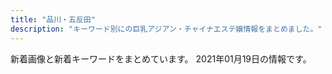 ```yaml
---
title: "品川・五反田"
description: "キーワード別にの巨乳アジアン・チャイナエステ嬢情報をまとめました。"
---
```


新着画像と新着キーワードをまとめています。
2021年01月19日の情報です。

<DmmAffiliateIns />
<KeywordTable
  shops={
    [
    {
        "keywords": {
            "E": 8,
            "87": 4,
            "86": 2,
            "88": 2,
            "85": 2
        },
        "station": "JR\u4e94\u53cd\u7530\u99c5\u897f\u53e3",
        "name": "\u7f8e\u4f36",
        "url": "http://es-mirei.com/",
        "img_links": [
            "http://es-mirei.com/staffPhoto/b20170908125528.jpg",
            "http://es-mirei.com/staffPhoto/s20170728165536.jpg",
            "http://es-mirei.com/staffPhoto/s20180613122502.jpg",
            "http://es-mirei.com/staffPhoto/s20180209180323.jpg",
            "http://es-mirei.com/images/s3Slider1Images/03.jpg",
            "http://es-mirei.com/images/store/04.jpg",
            "http://es-mirei.com/staffPhoto/b20170728165256.jpg",
            "http://es-mirei.com/staffPhoto/s20170911152129.jpg",
            "http://es-mirei.com/staffPhoto/s20170908125528.jpg",
            "http://es-mirei.com/staffPhoto/b20170728165536.jpg",
            "http://es-mirei.com/images/s3Slider1Images/01.jpg",
            "http://es-mirei.com/staffPhoto/b20180209180323.jpg",
            "http://es-mirei.com/staffPhoto/b20180613122502.jpg",
            "http://es-mirei.com/images/store/06.jpg",
            "http://es-mirei.com/images/s3Slider1Images/02.jpg",
            "http://es-mirei.com/images/noImg.jpg",
            "http://es-mirei.com/images/store/01.jpg",
            "http://es-mirei.com/staffPhoto/s20170728165302.jpg",
            "http://es-mirei.com/staffPhoto/b20170911152129.jpg",
            "http://es-mirei.com/staffPhoto/s20170911152114.jpg",
            "http://es-mirei.com/staffPhoto/b20170728165302.jpg",
            "http://es-mirei.com/images/store/03.jpg",
            "http://es-mirei.com/images/store/05.jpg",
            "http://es-mirei.com/images/returnStaffBtn.png",
            "http://es-mirei.com/images/store/02.jpg",
            "http://es-mirei.com/staffPhoto/b20170911152114.jpg",
            "http://es-mirei.com/staffPhoto/s20170728165256.jpg"
        ]
    },
    {
        "url": "http://www.kouroku-este.com/",
        "name": "\u5eb7\u7984",
        "station": "JR\u54c1\u5ddd\u99c5\u9ad8\u8f2a\u53e3",
        "keywords": {
            "C": 15
        },
        "img_links": [
            "http://www.kouroku-este.com/img/system/service01.jpg",
            "http://www.kouroku-este.com/img/staff/fff/s-fff1.jpg",
            "http://www.kouroku-este.com/img/staff/aaa/aaa1.jpg",
            "http://www.kouroku-este.com/img/staff/eee/s-eee2.jpg",
            "http://www.kouroku-este.com/img/staff/eee/s-eee1.jpg",
            "http://www.kouroku-este.com/img/menu/info_r.jpg",
            "http://www.kouroku-este.com/img/system/service02.jpg",
            "http://www.kouroku-este.com/img/staff/fff/s-fff2.jpg",
            "http://www.kouroku-este.com/img/staff/bbb/bbb1.jpg",
            "http://www.kouroku-este.com/img/staff/ccc/ccc1.jpg",
            "http://www.kouroku-este.com/img/staff/ccc/ccc2.jpg",
            "http://www.kouroku-este.com/img/staff/aaa/aaa2.jpg",
            "http://www.kouroku-este.com/img/staff/ggg/ggg1.jpg",
            "http://www.kouroku-este.com/img/top/listmark1.png"
        ]
    },
    {
        "keywords": {
            "87": 2,
            "C": 3,
            "D": 5,
            "90": 2,
            "E": 5,
            "86": 2,
            "G": 1,
            "88": 3,
            "84": 5
        },
        "name": "\u8299\u84c9\uff5e\u30d5\u30e8\u30a6\uff5e",
        "station": "JR\u4e94\u53cd\u7530\u99c5\u6771\u53e3",
        "img_links": [
            "http://www.relax-fuyou.info/img/sta18.jpg",
            "http://www.relax-fuyou.info/img/st110.jpg",
            "http://www.relax-fuyou.info/img/st140.jpg",
            "http://www.relax-fuyou.info/img/st1.jpg",
            "http://www.relax-fuyou.info/img/st71.jpg",
            "http://www.relax-fuyou.info/img/st8.jpg",
            "http://www.relax-fuyou.info/img/sta20.jpg",
            "http://www.relax-fuyou.info/img/st191.jpg",
            "http://www.relax-fuyou.info/img/st160.jpg",
            "http://www.relax-fuyou.info/img/st5.jpg",
            "http://www.relax-fuyou.info/img/sta19.jpg",
            "http://www.relax-fuyou.info/img/st171.jpg",
            "http://www.relax-fuyou.info/img/st42.jpg",
            "http://www.relax-fuyou.info/img/sta15.jpg",
            "http://www.relax-fuyou.info/img/st7.jpg",
            "http://www.relax-fuyou.info/img/sta1.jpg",
            "http://www.relax-fuyou.info/img/st150.jpg",
            "http://www.relax-fuyou.info/img/st141.jpg",
            "http://www.relax-fuyou.info/img/r9.jpg",
            "http://www.relax-fuyou.info/img/top.jpg",
            "http://www.relax-fuyou.info/img/st41.jpg",
            "http://www.relax-fuyou.info/img/sta16.jpg",
            "http://www.relax-fuyou.info/img/st161.jpg",
            "http://www.relax-fuyou.info/img/sta17.jpg",
            "http://www.relax-fuyou.info/img/sta8.jpg",
            "http://www.relax-fuyou.info/img/st11.jpg",
            "http://www.relax-fuyou.info/img/st181.jpg",
            "http://www.relax-fuyou.info/img/sta5.jpg",
            "http://www.relax-fuyou.info/img/st17.jpg",
            "http://www.relax-fuyou.info/img/st72.jpg",
            "http://www.relax-fuyou.info/img/st10.jpg",
            "http://www.relax-fuyou.info/img/st201.jpg"
        ],
        "url": "http://www.relax-fuyou.info/"
    },
    {
        "img_links": [
            "http://p-fly.work/images/b1.jpg",
            "http://p-fly.work/images/head.png",
            "http://p-fly.work/images/sys1.jpg",
            "http://p-fly.work/images/mobile.jpg",
            "http://p-fly.work/images/int2.png",
            "http://p-fly.work/images/b3.jpg",
            "http://p-fly.work/images/tr.jpg",
            "http://p-fly.work/img/sara1.jpg",
            "http://p-fly.work/staff/sara.jpg",
            "http://p-fly.work/images/interior_t.png",
            "http://p-fly.work/img/kiki1.jpg",
            "http://p-fly.work/images/news.jpg",
            "http://p-fly.work/images/12.jpg",
            "http://p-fly.work/images/sys2.jpg",
            "http://p-fly.work/images/sys4.png",
            "http://p-fly.work/images/staff_t.png",
            "http://p-fly.work/staff/mai.jpg",
            "http://p-fly.work/images/b2.jpg",
            "http://p-fly.work/images/line.png",
            "http://p-fly.work/images/7.jpg",
            "http://p-fly.work/img/mai1.jpg",
            "http://p-fly.work/images/int1.jpg",
            "http://p-fly.work/staff/yuyu.jpg",
            "http://p-fly.work/images/1.jpg",
            "http://p-fly.work/images/ac1.jpg",
            "http://p-fly.work/staff/kiki.jpg",
            "http://p-fly.work/img/yuyu1.jpg",
            "http://p-fly.work/images/sys3.jpg",
            "http://p-fly.work/images/9.jpg"
        ],
        "keywords": {},
        "url": "http://p-fly.work/",
        "name": "\u7d2b\u306e\u8776",
        "station": "JR\u4e94\u53cd\u7530\u99c5\u897f\u53e3"
    },
    {
        "name": "\u82b1\u8863",
        "keywords": {},
        "station": "JR\u4e94\u53cd\u7530\u99c5",
        "url": "http://hanagoromo.work/",
        "img_links": [
            "http://hanagoromo.work/head.jpg",
            "http://hanagoromo.work/hitomi.jpg",
            "http://hanagoromo.work/interior_t.jpg",
            "http://hanagoromo.work/mio1.jpg",
            "http://hanagoromo.work/112.jpg",
            "http://hanagoromo.work/main_top.jpg",
            "http://hanagoromo.work/miyuki1.jpg",
            "http://hanagoromo.work/tina2.jpg",
            "http://hanagoromo.work/tina.jpg",
            "http://hanagoromo.work/ta.png",
            "http://hanagoromo.work/nana1.jpg",
            "http://hanagoromo.work/2.jpg",
            "http://hanagoromo.work/int2.jpg",
            "http://hanagoromo.work/rie1.jpg",
            "http://hanagoromo.work/mio2.jpg",
            "http://hanagoromo.work/yuyu.jpg",
            "http://hanagoromo.work/rina2.jpeg",
            "http://hanagoromo.work/6.jpg",
            "http://hanagoromo.work/b1.jpg",
            "http://hanagoromo.work/yuna2.jpg",
            "http://hanagoromo.work/b3.jpg",
            "http://hanagoromo.work/ai3.jpg",
            "http://hanagoromo.work/1.jpg",
            "http://hanagoromo.work/miyuki.jpg",
            "http://hanagoromo.work/hitomi2.jpg",
            "http://hanagoromo.work/yumi1.jpg",
            "http://hanagoromo.work/mens-esthe1.png",
            "http://hanagoromo.work/mio.jpg",
            "http://hanagoromo.work/hitomi1.jpg",
            "http://hanagoromo.work/rina1.jpeg",
            "http://hanagoromo.work/sys.jpg",
            "http://hanagoromo.work/ai2.jpg",
            "http://hanagoromo.work/interior1.jpg",
            "http://hanagoromo.work/yumi.jpg",
            "http://hanagoromo.work/3.jpg",
            "http://hanagoromo.work/s1.png",
            "http://hanagoromo.work/b2.jpg",
            "http://hanagoromo.work/nana2.jpg",
            "http://hanagoromo.work/4.jpg",
            "http://hanagoromo.work/staff_t.jpg",
            "http://hanagoromo.work/yuna1.jpg",
            "http://hanagoromo.work/nana.jpg"
        ]
    },
    {
        "station": "JR\u4e94\u53cd\u7530\u99c5\u897f\u53e3",
        "url": "http://www.relax-cs.com/",
        "keywords": {
            "C": 8
        },
        "name": "\u30af\u30e9\u30ea\u30bb\u30fc\u30b8 \uff5eClary Sage\uff5e",
        "img_links": [
            "http://www.relax-cs.com/images/image-07.jpg",
            "http://www.relax-cs.com/images/staff05.jpg",
            "http://www.relax-cs.com/css/nav/change-005.jpg",
            "http://www.relax-cs.com/css/nav/change-002.jpg",
            "http://www.relax-cs.com/css/keiraku-img03.jpg",
            "http://www.relax-cs.com/css/tdimg005.jpg",
            "http://www.relax-cs.com/images/staff10.jpg",
            "http://www.relax-cs.com/css/progress-01.jpg",
            "http://www.relax-cs.com/css/nav/nav-003.jpg",
            "http://www.relax-cs.com/images/image-6.jpg",
            "http://www.relax-cs.com/css/tdimg004.jpg",
            "http://www.relax-cs.com/css/tdimg06.jpg",
            "http://www.relax-cs.com/css/nav/change-004.jpg",
            "http://www.relax-cs.com/images/image-05.jpg",
            "http://www.relax-cs.com/images/staff007.jpg",
            "http://www.relax-cs.com/css/nav/nav-005.jpg",
            "http://www.relax-cs.com/css/nav/nav-004.jpg",
            "http://www.relax-cs.com/css/nav/nav-002.jpg",
            "http://www.relax-cs.com/css/nav/change-007.jpg",
            "http://www.relax-cs.com/css/nav/change-006.jpg",
            "http://www.relax-cs.com/css/nav/nav-006.jpg",
            "http://www.relax-cs.com/css/keiraku-img01.jpg",
            "http://www.relax-cs.com/css/staff/staff06.jpg",
            "http://www.relax-cs.com/images/staff03.jpg",
            "http://www.relax-cs.com/css/staff/staff007.jpg",
            "http://www.relax-cs.com/css/staff/staff01.jpg",
            "http://www.relax-cs.com/images/image-1.jpg",
            "http://www.relax-cs.com/css/progress-02.jpg",
            "http://www.relax-cs.com/css/nav/nav-001.jpg",
            "http://www.relax-cs.com/css/top-change.jpg",
            "http://www.relax-cs.com/css/nav/change-003.jpg",
            "http://www.relax-cs.com/images/image-2.jpg",
            "http://www.relax-cs.com/css/staff/staff02.jpg",
            "http://www.relax-cs.com/css/nav/change-001.jpg",
            "http://www.relax-cs.com/css/tdimg02.jpg",
            "http://www.relax-cs.com/images/staff01.jpg",
            "http://www.relax-cs.com/css/nav/nav-007.jpg",
            "http://www.relax-cs.com/css/tdimg007.jpg",
            "http://www.relax-cs.com/css/progress-04.jpg",
            "http://www.relax-cs.com/images/image-04.jpg",
            "http://www.relax-cs.com/css/staff/staff10.jpg",
            "http://www.relax-cs.com/css/tdimg03.jpg",
            "http://www.relax-cs.com/css/keiraku-img02.jpg",
            "http://www.relax-cs.com/css/progress-03.jpg",
            "http://www.relax-cs.com/css/tdimg01.jpg",
            "http://www.relax-cs.com/images/image-3.jpg",
            "http://www.relax-cs.com/css/keiraku-img04.jpg"
        ]
    },
    {
        "station": "JR\u4e94\u53cd\u7530\u99c5\u6771\u53e3",
        "url": "http://www.kenkou-house.info/",
        "name": "\u3072\u307e\u308f\u308a",
        "keywords": {
            "C": 8
        },
        "img_links": [
            "http://www.kenkou-house.info/img/body-.png",
            "http://www.kenkou-house.info/img/s21.jpg",
            "http://www.kenkou-house.info/img/s16.jpg",
            "http://www.kenkou-house.info/img/m8.png",
            "http://www.kenkou-house.info/img/s7.jpg",
            "http://www.kenkou-house.info/img/s22.jpg",
            "http://www.kenkou-house.info/img/m6.png",
            "http://www.kenkou-house.info/img/play.png",
            "http://www.kenkou-house.info/img/m2.png",
            "http://www.kenkou-house.info/img/s91.jpg",
            "http://www.kenkou-house.info/img/s14.jpg",
            "http://www.kenkou-house.info/img/s15.jpg",
            "http://www.kenkou-house.info/img/Himawari_88_31.png",
            "http://www.kenkou-house.info/img/Himawari_200_40.png",
            "http://www.kenkou-house.info/img/Himawari_160_45.png",
            "http://www.kenkou-house.info/img/s.png",
            "http://www.kenkou-house.info/img/m5.png",
            "http://www.kenkou-house.info/img/m1.png",
            "http://www.kenkou-house.info/img/s13.jpg",
            "http://www.kenkou-house.info/img/head.png",
            "http://www.kenkou-house.info/img/s12.jpg",
            "http://www.kenkou-house.info/img/s20.jpg",
            "http://www.kenkou-house.info/img/s1.jpg",
            "http://www.kenkou-house.info/img/s33.jpg",
            "http://www.kenkou-house.info/img/m3.png",
            "http://www.kenkou-house.info/img/m7.png",
            "http://www.kenkou-house.info/img/s17.jpg",
            "http://www.kenkou-house.info/img/Himawari_468_60.png",
            "http://www.kenkou-house.info/img/bottmo-left.png",
            "http://www.kenkou-house.info/img/s11.jpg",
            "http://www.kenkou-house.info/img/m4.png",
            "http://www.kenkou-house.info/img/bottmo-ritght.png",
            "http://www.kenkou-house.info/img/s61.jpg",
            "http://www.kenkou-house.info/img/s4.jpg",
            "http://www.kenkou-house.info/img/door.png"
        ]
    },
    {
        "url": "http://hi-msg.com/tonpoh/",
        "name": "\u30c8\u30f3\u30dd\u30fc",
        "img_links": [
            "http://hi-msg.com/tonpoh/images/tit-staff.png",
            "http://hi-msg.com/tonpoh/images/p-10.jpg",
            "http://hi-msg.com/tonpoh/images/p-13-1.jpg",
            "http://hi-msg.com/tonpoh/images/tit-sys.png",
            "http://hi-msg.com/tonpoh/images/p-11.jpg",
            "http://hi-msg.com/tonpoh/images/p-14.jpg",
            "http://hi-msg.com/tonpoh/images/s5.png",
            "http://hi-msg.com/tonpoh/images/fla-3.png",
            "http://hi-msg.com/tonpoh/images/s9.png",
            "http://hi-msg.com/tonpoh/images/botton.png",
            "http://hi-msg.com/tonpoh/images/p-11-1.jpg",
            "http://hi-msg.com/tonpoh/images/p-8-1.jpg",
            "http://hi-msg.com/tonpoh/images/p-2.jpg",
            "http://hi-msg.com/tonpoh/images/p-9-1.jpg",
            "http://hi-msg.com/tonpoh/images/p-14-1.jpg",
            "http://hi-msg.com/tonpoh/images/p-5.jpg",
            "http://hi-msg.com/tonpoh/images/p-13.jpg",
            "http://hi-msg.com/tonpoh/images/p-12.jpg",
            "http://hi-msg.com/tonpoh/images/fla-1.png",
            "http://hi-msg.com/tonpoh/images/fla.png",
            "http://hi-msg.com/tonpoh/images/p-6.jpg",
            "http://hi-msg.com/tonpoh/images/p-7.jpg",
            "http://hi-msg.com/tonpoh/images/ll.png",
            "http://hi-msg.com/tonpoh/images/p-10-1.jpg",
            "http://hi-msg.com/tonpoh/images/p-8.jpg",
            "http://hi-msg.com/tonpoh/images/no.png",
            "http://hi-msg.com/tonpoh/images/s1.png",
            "http://hi-msg.com/tonpoh/images/p-4.jpg",
            "http://hi-msg.com/tonpoh/images/p-7-1.jpg",
            "http://hi-msg.com/tonpoh/images/line.png",
            "http://hi-msg.com/tonpoh/images/p-12-1.jpg",
            "http://hi-msg.com/tonpoh/images/p-6-1.jpg",
            "http://hi-msg.com/tonpoh/images/p-1.jpg",
            "http://hi-msg.com/tonpoh/images/s4.jpg",
            "http://hi-msg.com/tonpoh/images/s8.png",
            "http://hi-msg.com/tonpoh/images/l.png",
            "http://hi-msg.com/tonpoh/images/s6.png",
            "http://hi-msg.com/tonpoh/images/p-0.jpg",
            "http://hi-msg.com/tonpoh/images/p-9.jpg"
        ],
        "station": "JR\u4e94\u53cd\u7530\u99c5\u897f\u53e3",
        "keywords": {}
    },
    {
        "name": "\u30d5\u30ed\u30fc\u30e9",
        "img_links": [
            "http://f-aroma.info/wp/wp-content/uploads/2019/09/serdtytfuygiuhosa.jpg",
            "http://f-aroma.info/wp/wp-content/uploads/2018/04/joijsoijasasaa.jpg",
            "http://f-aroma.info/wp/wp-content/themes/Butterfly2_ver_1_3/event/top-img03.png",
            "http://f-aroma.info/wp/wp-content/uploads/2017/08/nananananana.jpg",
            "http://f-aroma.info/wp/wp-content/uploads/2019/12/aewrstdyfugi.jpg",
            "http://f-aroma.info/wp/wp-content/uploads/2019/09/erstdyfusa.jpg",
            "http://f-aroma.info/wp/wp-content/uploads/2017/11/uhiuhhuihiuhiusa121.jpg",
            "http://f-aroma.info/wp/wp-content/themes/Butterfly2_ver_1_3/event/top-img02.png",
            "http://f-aroma.info/wp/wp-content/themes/Butterfly2_ver_1_3/event/top-img01.png",
            "http://f-aroma.info/wp/wp-content/uploads/2019/04/sahuisaioaa.jpg",
            "http://f-aroma.info/wp/wp-content/themes/Butterfly2_ver_1_3/images/tel.png",
            "http://f-aroma.info/wp/wp-content/uploads/2020/10/4w5e4r6tuygiho.jpg",
            "http://f-aroma.info/wp/wp-content/uploads/2019/07/trdyfugiho.jpg",
            "http://f-aroma.info/wp/wp-content/uploads/2019/03/sahuisjoialsklma.jpg",
            "http://f-aroma.info/wp/wp-content/uploads/2019/09/2a602101905d29ed1e80bee4c4c6b1c1.jpg",
            "http://f-aroma.info/wp/wp-content/uploads/2018/01/sioaahso21.jpg",
            "http://f-aroma.info/wp/wp-content/themes/Butterfly2_ver_1_3/images/room/1.jpg",
            "http://f-aroma.info/wp/wp-content/uploads/2019/08/ersrdtyfugi.jpg",
            "http://f-aroma.info/wp/wp-content/uploads/2017/11/huisahiusahiusa21.jpg",
            "http://f-aroma.info/wp/wp-content/uploads/2018/12/ksmamamalala.jpg",
            "http://f-aroma.info/wp/wp-content/uploads/2018/11/smaskoasaa.jpg",
            "http://f-aroma.info/wp/wp-content/uploads/2018/05/hsiojiolasa.jpg",
            "http://f-aroma.info/wp/wp-content/themes/Butterfly2_ver_1_3/images/call.png",
            "http://f-aroma.info/wp/wp-content/uploads/2017/07/hitomichan01.jpg"
        ],
        "station": "JR\u54c1\u5ddd\u99c5\u9ad8\u8f2a\u53e3",
        "url": "http://f-aroma.info/",
        "keywords": {
            "D": 18,
            "C": 10,
            "F": 2,
            "E": 4
        }
    },
    {
        "station": "\u6238\u8d8a\u9280\u5ea7\u99c5",
        "url": "http://lacure.link/",
        "img_links": [
            "http://lacure.link/images/r3.jpg",
            "http://lacure.link/images/kol.jpg",
            "http://lacure.link/images/left3.png",
            "http://lacure.link/images/g1.jpg",
            "http://lacure.link/images/g6.jpg",
            "http://lacure.link/images/kiki.jpg",
            "http://lacure.link/images/yuki.jpg",
            "http://lacure.link/images/r6.jpg",
            "http://lacure.link/images/g5.jpg",
            "http://lacure.link/images/g0.jpg",
            "http://lacure.link/images/asali.jpg",
            "http://lacure.link/images/g3.jpg",
            "http://lacure.link/images/r1.jpg",
            "http://lacure.link/images/r2.jpg",
            "http://lacure.link/images/s_staff.png",
            "http://lacure.link/images/gb01.png",
            "http://lacure.link/images/zi.png",
            "http://lacure.link/images/g2.jpg",
            "http://lacure.link/images/face.png",
            "http://lacure.link/images/r4.jpg",
            "http://lacure.link/images/news.png",
            "http://lacure.link/images/r5.jpg",
            "http://lacure.link/images/top2.jpg",
            "http://lacure.link/images/sayuri.jpg",
            "http://lacure.link/images/s1.jpg"
        ],
        "keywords": {},
        "name": "\u30e9\u30ad\u30e5\u30a2"
    },
    {
        "name": "\u4e94\u53cd\u7530\u30e1\u30c7\u30a3\u30ab\u30eb\u30a8\u30f3",
        "img_links": [
            "http://gotanda.pepper.jp/m173.jpg",
            "http://gotanda.pepper.jp/gotanda001.jpg",
            "http://gotanda.pepper.jp/m049.png",
            "http://gotanda.pepper.jp/20151109231038834554.jpg",
            "http://gotanda.pepper.jp/1-01.png",
            "http://gotanda.pepper.jp/m048.png",
            "http://gotanda.pepper.jp/m02272.jpg"
        ],
        "keywords": {},
        "url": "http://gotanda.pepper.jp/",
        "station": "JR\u4e94\u53cd\u7530\u99c5\u897f\u53e3"
    },
    {
        "img_links": [
            "https://tsukiwa.info/img/bar_staff.png",
            "https://tsukiwa.info/img/staff/DADEBD01-F5CA-46C7-927F-3E3A3F3038AB.jpeg",
            "https://tsukiwa.info/img/staff/koko3.jpg",
            "https://tsukiwa.info/img/staff/sara242.jpg",
            "https://tsukiwa.info/img/staff/no_image.jpg",
            "https://tsukiwa.info/img/staff/sara243.jpg",
            "https://tsukiwa.info/img/staff/risa011.jpg",
            "https://tsukiwa.info/img/staff/rumi2.jpg",
            "https://tsukiwa.info/img/staff_top/20201219_2.jpg",
            "https://tsukiwa.info/img/staff_top/20201219_1.jpg",
            "https://tsukiwa.info/img/staff/E802DAC6-D883-4C9C-B9A5-1A9316488333.jpeg",
            "https://tsukiwa.info/img/staff/5AD524C3-384E-48C5-9527-57A24BF6D687.jpeg",
            "https://tsukiwa.info/img/event/camp03.jpg",
            "https://tsukiwa.info/img/staff/rui2.jpg",
            "https://tsukiwa.info/img/staff/rumi02.jpg",
            "https://tsukiwa.info/img/bar_gallery.png",
            "https://tsukiwa.info/img/staff/rumi04.jpg",
            "https://tsukiwa.info/img/staff/0F86FB97-EB60-4134-8676-FF3B3A3D0CA4.jpeg",
            "https://tsukiwa.info/img/top_map.jpg",
            "https://tsukiwa.info/img/staff/2106DD3F-7D85-42EC-8B2D-132895EFEE67.jpeg",
            "https://tsukiwa.info/img/news1.png",
            "https://tsukiwa.info/img/pickupGirl.png",
            "https://tsukiwa.info/img/staff/2E3C537C-38BC-4549-894E-B9C32DC069BA.jpeg",
            "https://tsukiwa.info/img/staff/sara241.jpg",
            "https://tsukiwa.info/img/staff/rui1.jpg",
            "https://tsukiwa.info/img/staff/ami11.jpg",
            "https://tsukiwa.info/img/staff/ruru1.jpg",
            "https://tsukiwa.info/img/staff/g12.jpg",
            "https://tsukiwa.info/img/bar_profile.png",
            "https://tsukiwa.info/img/staff/mika05.jpg",
            "https://tsukiwa.info/img/staff/mimi20202.jpg",
            "https://tsukiwa.info/img/akusesu-top0.jpg",
            "https://tsukiwa.info/img/bar_top1.png",
            "https://tsukiwa.info/img/staff/sara244.jpg",
            "https://tsukiwa.info/img/news3.png",
            "https://tsukiwa.info/img/staff/mimi202012.jpg",
            "https://tsukiwa.info/img/staff/mimi01.jpg",
            "https://tsukiwa.info/img/staff/risa02.jpg",
            "https://tsukiwa.info/img/staff/g121.jpg",
            "https://tsukiwa.info/img/staff/yuri001.jpg"
        ],
        "station": "JR\u4e94\u53cd\u7530\u99c5\u897f\u53e3",
        "url": "https://tsukiwa.info/",
        "name": "\u6708\u306e\u548c",
        "keywords": {
            "\u30bb\u30af\u30b7\u30fc": 20
        }
    },
    {
        "name": "\u9577\u697d",
        "station": "JR\u4e94\u53cd\u7530\u99c5\u897f\u53e3",
        "keywords": {
            "\u4e73": 1,
            "C": 1,
            "\u5de8\u4e73": 1
        },
        "img_links": [
            "https://static.a-side.com/photo/shop/35000/list.jpg",
            "https://www.a-side.com/chouraku/staff/aya/index.jpg",
            "https://static.a-side.com/photo/shop/34644/list.jpg",
            "https://www.a-side.com/chouraku/staff/yumi/index.jpg",
            "https://www.a-side.com/chouraku/staff/sayuri/index.jpg",
            "https://static.a-side.com/photo/shop/16032/list.jpg",
            "https://www.a-side.com/chouraku/staff/rika/index.jpg",
            "https://static.a-side.com/photo/shop/30430/list.jpg",
            "https://www.a-side.com/chouraku/images/coupon/presented.png",
            "https://www.a-side.com/chouraku/images/covergirl.jpg",
            "https://www.a-side.com/chouraku/images/line.jpg",
            "https://static.a-side.com/photo/shop/35018/list.jpg",
            "https://www.a-side.com/chouraku/staff/yuri/index.jpg",
            "https://img.a-side.com/photo/premium/20210115/33456_01_sp.jpg",
            "https://www.a-side.com/chouraku/staff/mina/index.jpg",
            "https://img.a-side.com/photo/koko/34987/thumb.jpg",
            "https://img.a-side.com/photo/digicame/20210114/15122_02.jpg",
            "https://img.a-side.com/photo/premium/20210113/24050_01_sp.jpg",
            "https://www.a-side.com/chouraku/staff/aiko/index.jpg",
            "https://static.a-side.com/photo/shop/35149/list.jpg",
            "https://static.a-side.com/photo/shop/34987/list.jpg",
            "https://img.a-side.com/photo/digicame/20210115/12568_02.jpg",
            "https://static.a-side.com/photo/shop/34669/list.jpg",
            "https://static.a-side.com/photo/shop/33596/list.jpg",
            "https://img.a-side.com/photo/digicame/20210112/31399_01.jpg",
            "https://www.a-side.com/chouraku/staff/ayumi/index.jpg",
            "https://www.a-side.com/chouraku/staff/yui/index.jpg",
            "https://www.a-side.com/chouraku/staff/yui2/index.jpg",
            "https://img.a-side.com/photo/premium/20201218/12823_01_top2.jpg",
            "https://img.a-side.com/photo/digicame/20210112/20991_01.jpg",
            "https://img.a-side.com/photo/premium/20210118/30430_01_top2.jpg",
            "https://www.a-side.com/chouraku/images/info/photo03.jpg",
            "https://static.a-side.com/photo/shop/34847/list.jpg",
            "https://www.a-side.com/chouraku/staff/emi/index.jpg",
            "https://static.a-side.com/photo/shop/24050/list.jpg",
            "https://www.a-side.com/chouraku/images/info/photo02.jpg",
            "https://static.a-side.com/photo/shop/34764/list.jpg",
            "https://www.a-side.com/chouraku/staff/moe/index.jpg",
            "https://www.a-side.com/chouraku/staff/ayaka/index.jpg",
            "https://img.a-side.com/photo/premium/20210119/33649_01_top1.jpg",
            "https://www.a-side.com/chouraku/images/info/photo04.jpg",
            "https://www.a-side.com/chouraku/staff/mayumi/index.jpg",
            "https://static.a-side.com/photo/shop/22869/list.jpg",
            "https://www.a-side.com/chouraku/images/info/photo01.jpg",
            "https://www.a-side.com/chouraku/staff/mifi/index.jpg",
            "https://www.a-side.com/chouraku/images/coupon/info.png",
            "https://www.a-side.com/chouraku/staff/yuna/index.jpg",
            "https://static.a-side.com/photo/shop/33796/list.jpg",
            "https://img.a-side.com/photo/index/20201201/34140.jpg",
            "https://img.a-side.com/photo/premium/20210104/34140_01_index.jpg",
            "https://img.a-side.com/photo/digicame/20210115/29625_01.jpg",
            "https://static.a-side.com/photo/shop/34961/list.jpg",
            "https://img.a-side.com/photo/digicame/20210112/20991_02.jpg",
            "https://img.a-side.com/photo/koko/32924/thumb.jpg",
            "https://img.a-side.com/photo/digicame/20210113/31406_02.jpg",
            "https://img.a-side.com/photo/digicame/20210115/29395_02.jpg",
            "https://static.a-side.com/photo/shop/35132/list.jpg",
            "https://static.a-side.com/photo/shop/33915/list.jpg",
            "https://img.a-side.com/photo/digicame/20210111/25065_02.jpg",
            "https://www.a-side.com/chouraku/images/moved.jpg",
            "https://static.a-side.com/photo/shop/33321/list.jpg",
            "https://img.a-side.com/photo/digicame/20210112/31399_04.jpg",
            "https://www.a-side.com/chouraku/staff/coco/index.jpg",
            "https://img.a-side.com/photo/koko/24050/thumb.jpg",
            "https://img.a-side.com/photo/koko/34965/thumb.jpg",
            "https://www.a-side.com/chouraku/staff/yuyu/index.jpg",
            "https://www.a-side.com/chouraku/staff/mika/index.jpg",
            "https://img.a-side.com/photo/premium/20210119/33649_01_top2.jpg",
            "https://www.a-side.com/chouraku/staff/yuki/index.jpg",
            "https://www.a-side.com/include/img/top/button_twitter.png",
            "https://static.a-side.com/photo/shop/34965/list.jpg",
            "https://static.a-side.com/photo/shop/35020/list.jpg",
            "https://img.a-side.com/photo/digicame/20210113/31406_01.jpg",
            "https://img.a-side.com/photo/digicame/20210115/29625_04.jpg",
            "https://static.a-side.com/photo/shop/35170/list.jpg",
            "https://img.a-side.com/photo/premium/20210111/34449_01_sp.jpg",
            "https://static.a-side.com/photo/shop/33708/list.jpg",
            "https://www.a-side.com/chouraku/staff/mimi/index.jpg",
            "https://www.a-side.com/chouraku/staff/ami/index.jpg",
            "https://www.a-side.com/chouraku/images/top-info201812.jpg",
            "https://www.a-side.com/chouraku/staff/miho/index.jpg",
            "https://static.a-side.com/photo/shop/34768/list.jpg",
            "https://img.a-side.com/photo/premium/20210118/30430_01_top1.jpg",
            "https://img.a-side.com/photo/weekly/20210115/top.jpg",
            "https://img.a-side.com/photo/premium/20210112/30430_01_sp.jpg",
            "https://static.a-side.com/photo/shop/34907/list.jpg",
            "https://www.a-side.com/chouraku/staff/miki/index.jpg",
            "https://static.a-side.com/photo/shop/34660/list.jpg",
            "https://www.a-side.com/chouraku/staff/yuu/index.jpg",
            "https://www.a-side.com/chouraku/images/ticket.jpg",
            "https://img.a-side.com/photo/premium/20201218/12823_01_top1.jpg",
            "https://www.a-side.com/chouraku/staff/ai/index.jpg"
        ],
        "url": "https://www.a-side.com/chouraku/"
    },
    {
        "url": "https://loveraspberry.eei.jp/",
        "station": "JR\u4e94\u53cd\u7530\u99c5\u897f\u53e3",
        "keywords": {},
        "name": "\u7652\u3057\u30cf\u30a6\u30b9",
        "img_links": [
            "https://www.hatena.ne.jp/images/wwwridge/ok@2x.png",
            "https://b.hatena.ne.jp/images/v4/public/add/hatenabookmark_ios7.png",
            "http://b.hatena.ne.jp/images/v4/public/add/hatenabookmark_android.png",
            "http://\u30a2\u30b8\u30a2\u30f3\u30a8\u30b9\u30c6.biz/images/88-31.jpg",
            "http://momipara.jp/img/link/momi88.jpg",
            "https://b.hatena.ne.jp/images/v4/public/add/hatenabookmark_android.png",
            "https://b.st-hatena.com/images/entry-button/button-only@2x.png",
            "http://b.hatena.ne.jp/images/v4/public/add/hatenabookmark_ios7.png",
            "https://www.hatena.ne.jp/images/wwwridge/ng@2x.png",
            "https://www.hatena.ne.jp/images/wwwridge/help@2x.png"
        ]
    },
    {
        "station": "JR\u4e94\u53cd\u7530\u99c5\u897f\u53e3",
        "url": "http://www.es-yuduki.com/",
        "keywords": {
            "C": 13
        },
        "name": "\u30de\u30c3\u30b5\u30fc\u30b8\u306e\u5915\u6708",
        "img_links": [
            "http://www.es-yuduki.com/css/staff03.jpg",
            "http://www.es-yuduki.com/css/nav/nav-002.jpg",
            "http://www.es-yuduki.com/css/progress07.jpg",
            "http://www.es-yuduki.com/css/progress05.jpg",
            "http://www.es-yuduki.com/css/progress02.jpg",
            "http://www.es-yuduki.com/css/main-top05.png",
            "http://www.es-yuduki.com/css/nav/change-007.jpg",
            "http://www.es-yuduki.com/css/staff00.jpg",
            "http://www.es-yuduki.com/css/kanban.jpg",
            "http://www.es-yuduki.com/css/nav/change-005.jpg",
            "http://www.es-yuduki.com/css/progress08.jpg",
            "http://www.es-yuduki.com/css/progress03.jpg",
            "http://www.es-yuduki.com/css/coupon003.jpg",
            "http://www.es-yuduki.com/css/staff01-b.jpg",
            "http://www.es-yuduki.com/css/staff01.jpg",
            "http://www.es-yuduki.com/css/staff03-b.jpg",
            "http://www.es-yuduki.com/css/nav/nav-005.jpg",
            "http://www.es-yuduki.com/css/nav/change-004.jpg",
            "http://www.es-yuduki.com/css/nav/nav-007.jpg",
            "http://www.es-yuduki.com/css/nav/nav-0003.jpg",
            "http://www.es-yuduki.com/css/head.jpg",
            "http://www.es-yuduki.com/css/nav/nav-006.jpg",
            "http://www.es-yuduki.com/css/nav/change-002.jpg",
            "http://www.es-yuduki.com/css/staff02-b.jpg",
            "http://www.es-yuduki.com/css/nav/nav-004.jpg",
            "http://www.es-yuduki.com/css/nav/change-001.jpg",
            "http://www.es-yuduki.com/css/nav/change-0003.jpg",
            "http://www.es-yuduki.com/css/progress04.jpg",
            "http://www.es-yuduki.com/css/nav/nav-001.jpg",
            "http://www.es-yuduki.com/css/nav/change-006.jpg",
            "http://www.es-yuduki.com/css/staff02.jpg",
            "http://www.es-yuduki.com/css/progress01.jpg",
            "http://www.es-yuduki.com/css/progress06.jpg"
        ]
    }
]
}
/>
<DmmAffiliateScript />

